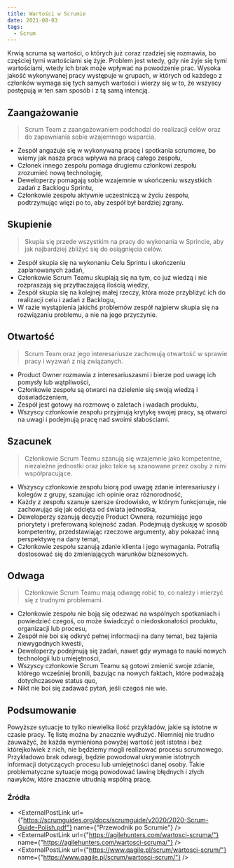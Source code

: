 ```yaml
---
title: Wartości w Scrumie
date: 2021-08-03
tags:
  - Scrum
---
```



Krwią scruma są wartości, o których już coraz rzadziej się rozmawia, bo częściej tymi wartościami się żyje.
Problem jest wtedy, gdy nie żyje się tymi wartościami, wtedy ich brak może wpływać na powodzenie prac.
Wysoka jakość wykonywanej pracy występuje w grupach, w których od każdego z członków wymaga się tych samych wartości i wierzy się w to, że wszyscy postępują w ten sam sposób i z tą samą intencją.

## Zaangażowanie

> Scrum Team z zaangażowaniem podchodzi do realizacji celów oraz do zapewniania sobie wzajemnego
wsparcia.

- Zespół angażuje się w wykonywaną pracę i spotkania scrumowe, bo wiemy jak nasza praca wpływa na pracę całego zespołu,
- Członek innego zespołu pomaga drugiemu członkowi zespołu zrozumieć nową technologię,
- Deweloperzy pomagają sobie wzajemnie w ukończeniu wszystkich zadań z Backlogu Sprintu,
- Członkowie zespołu aktywnie uczestniczą w życiu zespołu, podtrzymując więzi po to, aby zespół był bardziej zgrany.

## Skupienie

> Skupia się przede wszystkim na pracy do wykonania w Sprincie, aby jak najbardziej zbliżyć się
do osiągnięcia celów.

- Zespół skupia się na wykonaniu Celu Sprintu i ukończeniu zaplanowanych zadań,
- Członkowie Scrum Teamu skupiają się na tym, co już wiedzą i nie rozpraszają się przytłaczającą ilością wiedzy,
- Zespół skupia się na kolejnej małej rzeczy, która może przybliżyć ich do realizacji celu i zadań z Backlogu,
- W razie wystąpienia jakichś problemów zespół najpierw skupia się na rozwiązaniu problemu, a nie na jego przyczynie.

## Otwartość

> Scrum Team oraz jego interesariusze zachowują otwartość w sprawie pracy i
wyzwań z nią związanych.

- Product Owner rozmawia z interesariuszasmi i bierze pod uwagę ich pomysły lub wątpliwości,
- Członkowie zespołu są otwarci na dzielenie się swoją wiedzą i doświadczeniem,
- Zespół jest gotowy na rozmowę o zaletach i wadach produktu,
- Wszyscy członkowie zespołu przyjmują krytykę swojej pracy, są otwarci na uwagi i podejmują pracę nad swoimi słabościami.

## Szacunek

> Członkowie Scrum Teamu szanują się wzajemnie jako kompetentne,
niezależne jednostki oraz jako takie są szanowane przez osoby z nimi współpracujące.

- Wszyscy członkowie zespołu biorą pod uwagę zdanie interesariuszy i kolegów z grupy, szanując ich opinie oraz różnorodność,
- Każdy z zespołu szanuje szersze środowisko, w którym funkcjonuje, nie zachowując się jak odcięta od świata jednostka,
- Deweloperzy szanują decyzje Product Ownera, rozumiejąc jego priorytety i preferowaną kolejność zadań.
Podejmują dyskusję w sposób kompetentny, przedstawiając rzeczowe argumenty, aby pokazać inną perspektywę na dany temat,
- Członkowie zespołu szanują zdanie klienta i jego wymagania.
Potrafią dostosować się do zmieniających warunków biznesowych.

## Odwaga

> Członkowie Scrum Teamu mają odwagę robić to, co należy i mierzyć się z trudnymi problemami.

- Członkowie zespołu nie boją się odezwać na wspólnych spotkaniach i powiedzieć czegoś, co może świadczyć o niedoskonałości produktu, organizacji lub procesu,
- Zespół nie boi się odkryć pełnej informacji na dany temat, bez tajenia niewygodnych kwestii,
- Deweloperzy podejmują się zadań, nawet gdy wymaga to nauki nowych technologii lub umiejętności,
- Wszyscy członkowie Scrum Teamu są gotowi zmienić swoje zdanie, którego wcześniej bronili, bazując na nowych faktach, które podważają dotychczasowe status quo,
- Nikt nie boi się zadawać pytań, jeśli czegoś nie wie.

## Podsumowanie

Powyższe sytuacje to tylko niewielka ilość przykładów, jakie są istotne w czasie pracy. Tę listę można by znacznie wydłużyć.
Niemniej nie trudno zauważyć, że każda wymieniona powyżej wartość jest istotna i bez którejkolwiek z nich, nie będziemy mogli realizować procesu scrumowego.
Przykładowo brak odwagi, będzie powodował ukrywanie istotnych informacji dotyczących procesu lub umiejętności danej osoby.
Takie problematyczne sytuacje mogą powodować lawinę błędnych i złych nawyków, które znacznie utrudnią wspólną pracę.

### Źródła

- <ExternalPostLink url={"https://scrumguides.org/docs/scrumguide/v2020/2020-Scrum-Guide-Polish.pdf"} name={"Przewodnik po Scrumie"} />
- <ExternalPostLink url={"https://agilehunters.com/wartosci-scruma/"} name={"https://agilehunters.com/wartosci-scruma/"} />
- <ExternalPostLink url={"https://www.qagile.pl/scrum/wartosci-scrum/"} name={"https://www.qagile.pl/scrum/wartosci-scrum/"} />